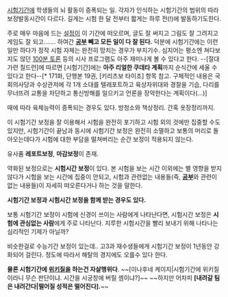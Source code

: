 [[시험기간]]에 학생들의 뇌 활동이 증폭되는 일.
각자가 인식하는 시험기간의 범위의 따라 보정발동시간이 다르다. 길게는 시험 한 달 전부터 짧게는 하루 전(!)에 발동하기도한다.

주로 매우 마음에 드는 [[설정]]이 이 기간에 떠오르며, 글도 잘 써지고 그림도 잘 그려지고 게임도 잘 되고……. 하여간 '''[[공부]] 빼고 모든 일이 다 잘 된다.''' 덕분에 시험기간에는 이런 일만 하다가 정작 시험 자체는 완전히 망치는 경우가 부지기수. 심지어는 평소엔 쳐다보지도 않던 [[100분 토론]] 등의 시사 프로그램도 아주 재미나게 볼 수 있다고 한다. --[절대가련 칠드런]에 따르면 [시험기간]에는 '''아주 리얼한 쿠데타 계획'''까지 순식간에 세울 수 있다고 한다--[* 171화, 단행본 19권, [키리츠보 타이조] 항목 참고. 구체적인 내용은 국회의사당과 수상관저에 각 1개 소대를 텔레포트하고 육상자위대와 경찰을 기습, 다리를 무너뜨려 교통을 차단하고 통신방해를 일으키고 언론을 장악한다는 계획이다(...)]

때에 따라 육체능력이 증폭되는 경우도 있다. 방청소와 책상정리. 간혹 옷장정리까지.

이 시험기간 보정을 잘 이용해서 시험을 완전히 포기하고 시험 외의 것에만 집중할 수도 있지만, 시험기간이 끝남과 동시에 시험기간 보정은 완전히 소멸하고 보통의 머리로 돌아오는데다가 시험에 대한 부담을 떨쳐버리는 순간 보정이 적용되지 않는다.

유사품 '''레포트보정''', '''마감보정'''이 존재.

약화된 보정으로는 '''시험시간 보정'''이 있다. 본 시험을 보는 시간 이외에는 별 영향을 받지 않다가 시험을 보는 시간에 집중이 안되고, 시험과 관련없는 내용들(즉, '''[[공부]]'''와 관련이 없는 내용들)이 자세히 떠오른다거나 하는 것을 말한다.

'''시험기간 보정과 시험시간 보정을 함께 받는 경우도 있다.'''

보통 시험기간 보정이 시험에 신경이 쓰이는 사람에게 나타난다면, 시험시간 보정은 '''시험에 관심없는 사람'''에게 주로 나타난다. 지루한 시험시간을 빨리 보내기 위해 나타나는 심리적인 기제가 아닐까?

비슷한걸로 수능기간 보정이 있는데.. 고3과 재수생들에게 시험기간 보정이 1년동안 강화되어 걸린다. 정도에 따라서 해탈의 경지에도 오를수 있다 한다. 

'''물론 시험기간에 [[위키질]]을 하는건 자살행위다'''. ~~[이나후네 케이지|시험기간에 위키질이라니 무슨 판단이냐. 시간을 시궁창에 버릴 셈이냐?]~~ ~~하지만 어차피 '''[내려갈 팀은 내려간다|떨어질 성적은 떨어진다].'''~~
